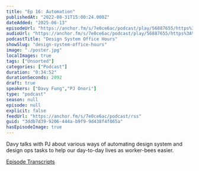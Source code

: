 ```yaml
---
title: "Ep 16: Automation"
publishedAt: "2022-08-31T15:00:24.000Z"
dateAdded: "2025-06-13"
episodeUrl: "https://anchor.fm/s/7e0ce6ac/podcast/play/56887655/https%3A%2F%2Fd3ctxlq1ktw2nl.cloudfront.net%2Fstaging%2F2022-7-31%2F7677ee69-1e1d-5888-7311-79739a816eb4.mp3"
audioUrl: "https://anchor.fm/s/7e0ce6ac/podcast/play/56887655/https%3A%2F%2Fd3ctxlq1ktw2nl.cloudfront.net%2Fstaging%2F2022-7-31%2F7677ee69-1e1d-5888-7311-79739a816eb4.mp3"
podcastTitle: "Design System Office Hours"
showSlug: "design-system-office-hours"
image: "./poster.jpg"
localImages: true
tags: ["Unsorted"]
categories: ["Podcast"]
duration: "0:34:52"
durationSeconds: 2092
draft: true
speakers: ["Davy Fung","PJ Onori"]
type: "podcast"
season: null
episode: null
explicit: false
feedUrl: "https://anchor.fm/s/7e0ce6ac/podcast/rss"
guid: "3ddb7d39-9206-444a-b9f9-9d438f4f065a"
hasEpisodeImage: true
---
```

Davy talks with PJ about various ways of automating design system and design ops tasks to help our day-to-day lives as worker-bees easier.

[Episode Transcripts](https://docs.google.com/document/d/1eBPOj7pQJBKCsc4uWlMM1XwwfTOLiK7Av_qEbwu2F_M/edit?usp=sharing)
